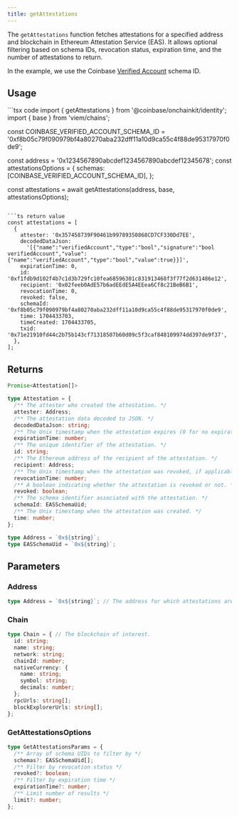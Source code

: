 ```yaml
---
title: getAttestations
---
```


The `getAttestations` function fetches attestations for a specified address
and blockchain in Ethereum Attestation Service (EAS). It allows optional filtering
based on schema IDs, revocation status, expiration time, and the number of attestations to return.

In the example, we use the Coinbase [Verified Account](https://base.easscan.org/schema/view/0xf8b05c79f090979bf4a80270aba232dff11a10d9ca55c4f88de95317970f0de9) schema ID.

## Usage

<CodeGroup>
```tsx code
import { getAttestations } from '@coinbase/onchainkit/identity';
import { base } from 'viem/chains';

const COINBASE_VERIFIED_ACCOUNT_SCHEMA_ID =
'0xf8b05c79f090979bf4a80270aba232dff11a10d9ca55c4f88de95317970f0de9';

const address = '0x1234567890abcdef1234567890abcdef12345678';
const attestationsOptions = {
schemas: [COINBASE_VERIFIED_ACCOUNT_SCHEMA_ID],
};

const attestations = await getAttestations(address, base, attestationsOptions);

````

```ts return value
const attestations = [
  {
    attester: '0x357458739F90461b99789350868CD7CF330Dd7EE',
    decodedDataJson:
      '[{"name":"verifiedAccount","type":"bool","signature":"bool verifiedAccount","value":{"name":"verifiedAccount","type":"bool","value":true}}]',
    expirationTime: 0,
    id: '0xf1fdb9d102f4b7c1d3b729fc10fea68596301c831913468f3f77f2d631486e12',
    recipient: '0x02feeb0AdE57b6adEEdE5A4EEea6Cf8c21BeB6B1',
    revocationTime: 0,
    revoked: false,
    schemaId: '0xf8b05c79f090979bf4a80270aba232dff11a10d9ca55c4f88de95317970f0de9',
    time: 1704433703,
    timeCreated: 1704433705,
    txid: '0x71e21910fd44c2b75b143cf71318507b60d09c5f3caf848109974dd397de9f37',
  },
];
````

</CodeGroup>

## Returns

```typescript
Promise<Attestation[]>

type Attestation = {
  /** The attester who created the attestation. */
  attester: Address;
  /** The attestation data decoded to JSON. */
  decodedDataJson: string;
  /** The Unix timestamp when the attestation expires (0 for no expiration). */
  expirationTime: number;
  /** The unique identifier of the attestation. */
  id: string;
  /** The Ethereum address of the recipient of the attestation. */
  recipient: Address;
  /** The Unix timestamp when the attestation was revoked, if applicable. */
  revocationTime: number;
  /** A boolean indicating whether the attestation is revoked or not. */
  revoked: boolean;
  /** The schema identifier associated with the attestation. */
  schemaId: EASSchemaUid;
  /** The Unix timestamp when the attestation was created. */
  time: number;
};

type Address = `0x${string}`;
type EASSchemaUid = `0x${string}`;
```

## Parameters

### Address

```ts
type Address = `0x${string}`; // The address for which attestations are being queried.
```

### Chain

```ts
type Chain = { // The blockchain of interest.
  id: string;
  name: string;
  network: string;
  chainId: number;
  nativeCurrency: {
    name: string;
    symbol: string;
    decimals: number;
  };
  rpcUrls: string[];
  blockExplorerUrls: string[];
};
```

### GetAttestationsOptions

```typescript
type GetAttestationsParams = {
  /** Array of schema UIDs to filter by */
  schemas?: EASSchemaUid[];
  /** Filter by revocation status */
  revoked?: boolean;
  /** Filter by expiration time */
  expirationTime?: number;
  /** Limit number of results */
  limit?: number;
};
```
